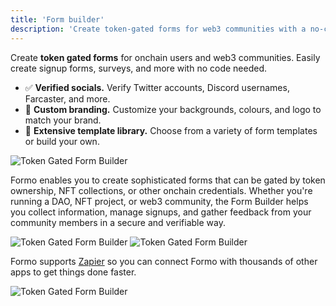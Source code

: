 ```yaml
---
title: 'Form builder'
description: 'Create token-gated forms for web3 communities with a no-code form builder. Build custom forms, verify social accounts, and collect responses from your community members.'
---
```


Create **token gated forms** for onchain users and web3 communities.
Easily create signup forms, surveys, and more with no code needed.

-  ✅ **Verified socials.** Verify Twitter accounts, Discord usernames, Farcaster, and more.
-  🎨 **Custom branding.** Customize your backgrounds, colours, and logo to match your brand.
-  🎨 **Extensive template library.** Choose from a variety of form templates or build your own.

<Frame caption="Use Formo's Form Builder to create and customize forms for web3.">
	<img src="/images/token-gated-forms-form-builder-0.png" alt="Token Gated Form Builder" />
</Frame>

Formo enables you to create sophisticated forms that can be gated by token ownership, NFT collections, or other onchain credentials. Whether you're running a DAO, NFT project, or web3 community, the Form Builder helps you collect information, manage signups, and gather feedback from your community members in a secure and verifiable way.

<Frame caption="Share your forms.">
	<img src="/images/token-gated-forms-form-builder-1.png" alt="Token Gated Form Builder" />
</Frame>

<Frame caption="View all of your form responses.">
	<img src="/images/token-gated-forms-form-builder-2.png" alt="Token Gated Form Builder" />
</Frame>

Formo supports <a href="/features/token-gated-forms/zapier">Zapier</a> so 
you can connect Formo with thousands of other apps to get things done faster.

<Frame caption="Zapier integration.">
	<img src="https://framerusercontent.com/images/sRTW2pknxZmTYqCwBSs4ilIJI4.png?scale-down-to=1024" alt="Token Gated Form Builder" />
</Frame>